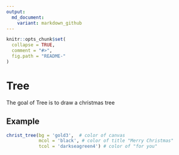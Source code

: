 ```yaml
---
output:
  md_document:
    variant: markdown_github
---
```


```r
knitr::opts_chunk$set(
  collapse = TRUE,
  comment = "#>",
  fig.path = "README-"
)
```

# Tree

The goal of Tree is to draw a christmas tree

## Example

```r
christ_tree(bg = 'gold3',  # color of canvas
            mcol = 'black', # color of title "Merry Christmas"
            tcol = 'darkseagreen4') # color of "for you"
```

